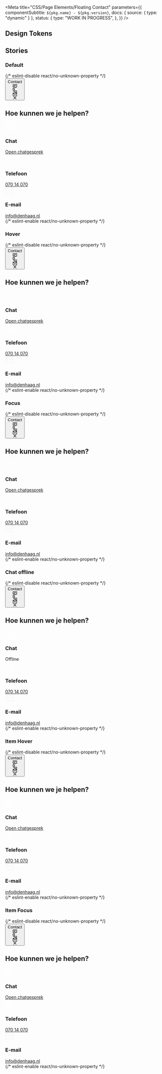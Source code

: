
<Meta
  title="CSS/Page Elements/Floating Contact"
  parameters={{
    componentSubtitle: `${pkg.name} - ${pkg.version}`,
    docs: { source: { type: "dynamic" } },
    status: {
      type: "WORK IN PROGRESS",
    },
  }}
/>

<Description markdown={readme} />

## Design Tokens

<DesignTokenDocBlock categoryName="Floating Contact" viewType="table" />

## Stories

### Default

<Canvas>
  {/* eslint-disable react/no-unknown-property */}
  <Story name="Default">
    <main class="denhaag-storybook-floating-contact-wrapper">
      <div id="denhaag-floating-contact" class="denhaag-floating-contact">
        <button
          id="denhaag-floating-contact-switch"
          class="denhaag-floating-contact-switch"
          aria-expanded="false"
          data-label-open="Contact"
          data-label-close="Sluiten"
        >
          <div id="denhaag-floating-contact__label" class="denhaag-floating-contact-switch__label">
            Contact
          </div>
          <div class="denhaag-floating-contact-switch__icons">
            <div class="denhaag-floating-contact-switch__icons-inner">
              <div class="denhaag-floating-contact-switch__icon">
                <svg
                  aria-hidden="true"
                  width="14"
                  height="13"
                  viewBox="0 0 14 13"
                  fill="none"
                  xmlns="http://www.w3.org/2000/svg"
                >
                  <path
                    d="M0.33374 2.0013C0.33374 1.26492 0.930694 0.667969 1.66707 0.667969H12.3337C13.0701 0.667969 13.6671 1.26492 13.6671 2.0013V9.33464C13.6671 10.071 13.0701 10.668 12.3337 10.668H9.27655L7.47181 12.4727C7.21146 12.7331 6.78935 12.7331 6.529 12.4727L4.72427 10.668H1.66707C0.930694 10.668 0.33374 10.071 0.33374 9.33464V2.0013ZM12.3337 2.0013H1.66707V9.33464H5.00041C5.17722 9.33464 5.34679 9.40487 5.47181 9.5299L7.00041 11.0585L8.529 9.5299C8.65403 9.40487 8.8236 9.33464 9.00041 9.33464H12.3337V2.0013ZM3.00041 4.33464C3.00041 3.96645 3.29888 3.66797 3.66707 3.66797H10.3337C10.7019 3.66797 11.0004 3.96645 11.0004 4.33464C11.0004 4.70283 10.7019 5.0013 10.3337 5.0013H3.66707C3.29888 5.0013 3.00041 4.70283 3.00041 4.33464ZM3.00041 7.0013C3.00041 6.63311 3.29888 6.33464 3.66707 6.33464H7.66707C8.03526 6.33464 8.33374 6.63311 8.33374 7.0013C8.33374 7.36949 8.03526 7.66797 7.66707 7.66797H3.66707C3.29888 7.66797 3.00041 7.36949 3.00041 7.0013Z"
                    fill="currentColor"
                  />
                </svg>
              </div>
              <div class="denhaag-floating-contact-switch__icon">
                <svg
                  aria-hidden="true"
                  width="14"
                  height="14"
                  viewBox="0 0 14 14"
                  fill="none"
                  xmlns="http://www.w3.org/2000/svg"
                >
                  <path
                    d="M1.55562 1.66146H4.54892L5.51373 4.07348L3.96381 5.10676C3.77834 5.2304 3.66694 5.43856 3.66694 5.66146C3.66863 5.72388 3.66694 5.66213 3.66694 5.66213L3.66694 5.66282L3.66695 5.66432L3.66697 5.66768L3.66706 5.6759C3.66716 5.68205 3.66733 5.68951 3.66761 5.69825C3.66818 5.71573 3.6692 5.73832 3.67102 5.7657C3.67467 5.82043 3.68155 5.89442 3.69447 5.98491C3.72031 6.16577 3.77046 6.41353 3.86782 6.70561C4.06331 7.29208 4.44743 8.05142 5.19554 8.79953C5.94364 9.54764 6.70298 9.93176 7.28945 10.1272C7.58153 10.2246 7.8293 10.2748 8.01016 10.3006C8.10065 10.3135 8.17463 10.3204 8.22936 10.324C8.25674 10.3259 8.27934 10.3269 8.29681 10.3275C8.30555 10.3277 8.31301 10.3279 8.31916 10.328L8.32738 10.3281L8.33075 10.3281L8.33224 10.3281L8.33294 10.3281C8.33294 10.3281 8.40736 10.324 8.3336 10.3281C8.58612 10.3281 8.81696 10.1855 8.92989 9.9596L9.37636 9.06667L12.3336 9.55954V12.4394C10.9262 12.643 7.12521 12.8436 4.13834 9.85672C1.15148 6.86985 1.35209 3.06886 1.55562 1.66146ZM5.04937 5.98552L6.25333 5.18288C6.77795 4.83313 6.98586 4.16371 6.75169 3.57829L5.78689 1.16627C5.5844 0.66006 5.09412 0.328125 4.54892 0.328125H1.52079C0.915117 0.328125 0.344998 0.7489 0.245568 1.40606C0.0193612 2.90113 -0.288537 7.31546 3.19554 10.7995C6.67961 14.2836 11.0939 13.9757 12.589 13.7495C13.2462 13.6501 13.6669 13.0799 13.6669 12.4743V9.55954C13.6669 8.90776 13.1957 8.3515 12.5528 8.24435L9.59555 7.75148C9.01818 7.65525 8.44556 7.94684 8.18379 8.47038L7.95279 8.93238C7.88019 8.91456 7.79914 8.89169 7.71109 8.86234C7.29756 8.72449 6.72357 8.44195 6.13834 7.85672C5.55312 7.2715 5.27057 6.6975 5.13273 6.28397C5.09548 6.17223 5.06867 6.07176 5.04937 5.98552Z"
                    fill="currentColor"
                  />
                </svg>
              </div>
              <div class="denhaag-floating-contact-switch__icon">
                <svg
                  aria-hidden="true"
                  width="14"
                  height="12"
                  viewBox="0 0 14 12"
                  fill="none"
                  xmlns="http://www.w3.org/2000/svg"
                >
                  <path
                    d="M0.33374 2.0013C0.33374 1.26492 0.930694 0.667969 1.66707 0.667969H12.3337C13.0701 0.667969 13.6671 1.26492 13.6671 2.0013V10.0013C13.6671 10.7377 13.0701 11.3346 12.3337 11.3346H1.66707C0.930695 11.3346 0.33374 10.7377 0.33374 10.0013V2.0013ZM2.67947 2.0013L7.00041 5.78212L11.3213 2.0013H2.67947ZM12.3337 2.88715L7.43941 7.16969C7.18806 7.38962 6.81275 7.38962 6.5614 7.16969L1.66707 2.88715V10.0013H12.3337V2.88715Z"
                    fill="currentColor"
                  />
                </svg>
              </div>
            </div>
            <div class="denhaag-floating-contact-switch__icons-inner">
              <div class="denhaag-floating-contact-switch__icon">
                <svg
                  aria-hidden="true"
                  width="10"
                  height="10"
                  viewBox="0 0 10 10"
                  fill="none"
                  xmlns="http://www.w3.org/2000/svg"
                >
                  <path
                    d="M0.528026 0.527293C0.788375 0.266944 1.21048 0.266944 1.47083 0.527293L4.99943 4.05589L8.52802 0.527293C8.78837 0.266944 9.21048 0.266944 9.47083 0.527293C9.73118 0.787643 9.73118 1.20975 9.47083 1.4701L5.94224 4.9987L9.47083 8.52729C9.73118 8.78764 9.73118 9.20975 9.47083 9.4701C9.21048 9.73045 8.78837 9.73045 8.52802 9.4701L4.99943 5.9415L1.47083 9.4701C1.21048 9.73045 0.788375 9.73045 0.528026 9.4701C0.267676 9.20975 0.267676 8.78764 0.528026 8.52729L4.05662 4.9987L0.528026 1.4701C0.267676 1.20975 0.267676 0.787643 0.528026 0.527293Z"
                    fill="currentColor"
                  />
                </svg>
              </div>
            </div>
          </div>
        </button>
        <div class="denhaag-floating-contact-overlay">
          <h2 class="denhaag-floating-contact__heading">Hoe kunnen we je helpen?</h2>
          <div class="denhaag-floating-contact__item denhaag-floating-contact__item--online">
            <svg
              aria-hidden="true"
              width="28"
              height="25"
              viewBox="0 0 28 25"
              fill="none"
              xmlns="http://www.w3.org/2000/svg"
            >
              <path
                d="M0.666748 3.50065C0.666748 2.02789 1.86066 0.833984 3.33341 0.833984H24.6667C26.1395 0.833984 27.3334 2.02789 27.3334 3.50065V18.1673C27.3334 19.6401 26.1395 20.834 24.6667 20.834H18.5524L14.9429 24.4435C14.4222 24.9642 13.578 24.9642 13.0573 24.4435L9.4478 20.834H3.33341C1.86066 20.834 0.666748 19.6401 0.666748 18.1673V3.50065ZM24.6667 3.50065H3.33341V18.1673H10.0001C10.3537 18.1673 10.6928 18.3078 10.9429 18.5578L14.0001 21.615L17.0573 18.5578C17.3073 18.3078 17.6465 18.1673 18.0001 18.1673H24.6667V3.50065ZM6.00008 8.16732C6.00008 7.43094 6.59704 6.83398 7.33342 6.83398H20.6667C21.4031 6.83398 22.0001 7.43094 22.0001 8.16732C22.0001 8.9037 21.4031 9.50065 20.6667 9.50065H7.33342C6.59704 9.50065 6.00008 8.9037 6.00008 8.16732ZM6.00008 13.5007C6.00008 12.7643 6.59704 12.1673 7.33342 12.1673H15.3334C16.0698 12.1673 16.6667 12.7643 16.6667 13.5007C16.6667 14.237 16.0698 14.834 15.3334 14.834H7.33342C6.59704 14.834 6.00008 14.237 6.00008 13.5007Z"
                fill="white"
              />
            </svg>
            <div class="denhaag-floating-contact__item-meta">
              <h3 class="denhaag-floating-contact__item-title">Chat</h3>
              <a class="denhaag-floating-contact__item-link" tabindex="-1" href="#example-link">
                Open chatgesprek
              </a>
            </div>
          </div>
          <div class="denhaag-floating-contact__item">
            <svg
              aria-hidden="true"
              width="28"
              height="28"
              viewBox="0 0 28 28"
              fill="none"
              xmlns="http://www.w3.org/2000/svg"
            >
              <path
                d="M3.11076 2.83268H9.09735L11.027 7.65672L7.92712 9.72328C7.55619 9.97057 7.33339 10.3869 7.33339 10.8327C7.33678 10.9575 7.33339 10.834 7.33339 10.834L7.33339 10.8354L7.3334 10.8384L7.33344 10.8451L7.33364 10.8616C7.33384 10.8739 7.33417 10.8888 7.33473 10.9063C7.33586 10.9412 7.3379 10.9864 7.34155 11.0412C7.34885 11.1506 7.3626 11.2986 7.38846 11.4796C7.44013 11.8413 7.54043 12.3368 7.73515 12.921C8.12613 14.0939 8.89437 15.6126 10.3906 17.1088C11.8868 18.605 13.4055 19.3733 14.5784 19.7643C15.1626 19.959 15.6581 20.0593 16.0198 20.1109C16.2008 20.1368 16.3488 20.1506 16.4582 20.1579C16.513 20.1615 16.5582 20.1635 16.5931 20.1647C16.6106 20.1652 16.6255 20.1656 16.6378 20.1658L16.6543 20.166L16.661 20.166L16.664 20.166L16.6654 20.166C16.6654 20.166 16.8142 20.1579 16.6667 20.166C17.1718 20.166 17.6334 19.8807 17.8593 19.429L18.7522 17.6431L24.6667 18.6289V24.3887C21.8519 24.7957 14.2499 25.1969 8.2762 19.2232C2.30247 13.2495 2.70368 5.64748 3.11076 2.83268ZM10.0983 11.4808L12.5062 9.87552C13.5554 9.17603 13.9712 7.83718 13.5029 6.66635L11.5733 1.84231C11.1683 0.829885 10.1878 0.166016 9.09735 0.166016H3.04109C1.82975 0.166016 0.689507 1.00756 0.490647 2.32189C0.038234 5.31202 -0.577562 14.1407 6.39058 21.1088C13.3587 28.077 22.1874 27.4612 25.1775 27.0088C26.4918 26.8099 27.3334 25.6697 27.3334 24.4583V18.6289C27.3334 17.3253 26.391 16.2128 25.1051 15.9985L19.1906 15.0127C18.0359 14.8203 16.8906 15.4034 16.3671 16.4505L15.9051 17.3745C15.7599 17.3389 15.5978 17.2931 15.4217 17.2344C14.5946 16.9588 13.4466 16.3937 12.2762 15.2232C11.1058 14.0528 10.5407 12.9048 10.265 12.0777C10.1905 11.8542 10.1368 11.6533 10.0983 11.4808Z"
                fill="white"
              />
            </svg>
            <div class="denhaag-floating-contact__item-meta">
              <h3 class="denhaag-floating-contact__item-title">Telefoon</h3>
              <a class="denhaag-floating-contact__item-link" tabindex="-1" href="tel:+3107014070">
                070 14 070
              </a>
            </div>
          </div>
          <div class="denhaag-floating-contact__item">
            <svg
              aria-hidden="true"
              width="28"
              height="23"
              viewBox="0 0 28 23"
              fill="none"
              xmlns="http://www.w3.org/2000/svg"
            >
              <path
                d="M0.666748 3.50065C0.666748 2.02789 1.86065 0.833984 3.33341 0.833984H24.6667C26.1395 0.833984 27.3334 2.02789 27.3334 3.50065V19.5007C27.3334 20.9734 26.1395 22.1673 24.6667 22.1673H3.33342C1.86066 22.1673 0.666748 20.9734 0.666748 19.5007V3.50065ZM5.3582 3.50065L14.0001 11.0623L22.642 3.50065H5.3582ZM24.6667 5.27234L14.8781 13.8374C14.3754 14.2773 13.6248 14.2773 13.1221 13.8374L3.33341 5.27234V19.5007H24.6667V5.27234Z"
                fill="#F8F7F5"
              />
            </svg>
            <div class="denhaag-floating-contact__item-meta">
              <h3 class="denhaag-floating-contact__item-title">E-mail</h3>
              <a class="denhaag-floating-contact__item-link" tabindex="-1" href="mailto:info@denhaag.nl">
                info@denhaag.nl
              </a>
            </div>
          </div>
        </div>
      </div>
    </main>
  </Story>
  {/* eslint-enable react/no-unknown-property */}
</Canvas>

### Hover

<Canvas>
  {/* eslint-disable react/no-unknown-property */}
  <Story name="Hover">
    <main class="denhaag-storybook-floating-contact-wrapper">
      <div id="denhaag-floating-contact" class="denhaag-floating-contact">
        <button
          id="denhaag-floating-contact-switch"
          class="denhaag-floating-contact-switch denhaag-floating-contact-switch--hover"
          aria-expanded="false"
          data-label-open="Contact"
          data-label-close="Sluiten"
        >
          <div id="denhaag-floating-contact__label" class="denhaag-floating-contact-switch__label">
            Contact
          </div>
          <div class="denhaag-floating-contact-switch__icons">
            <div class="denhaag-floating-contact-switch__icons-inner">
              <div class="denhaag-floating-contact-switch__icon">
                <svg
                  aria-hidden="true"
                  width="14"
                  height="13"
                  viewBox="0 0 14 13"
                  fill="none"
                  xmlns="http://www.w3.org/2000/svg"
                >
                  <path
                    d="M0.33374 2.0013C0.33374 1.26492 0.930694 0.667969 1.66707 0.667969H12.3337C13.0701 0.667969 13.6671 1.26492 13.6671 2.0013V9.33464C13.6671 10.071 13.0701 10.668 12.3337 10.668H9.27655L7.47181 12.4727C7.21146 12.7331 6.78935 12.7331 6.529 12.4727L4.72427 10.668H1.66707C0.930694 10.668 0.33374 10.071 0.33374 9.33464V2.0013ZM12.3337 2.0013H1.66707V9.33464H5.00041C5.17722 9.33464 5.34679 9.40487 5.47181 9.5299L7.00041 11.0585L8.529 9.5299C8.65403 9.40487 8.8236 9.33464 9.00041 9.33464H12.3337V2.0013ZM3.00041 4.33464C3.00041 3.96645 3.29888 3.66797 3.66707 3.66797H10.3337C10.7019 3.66797 11.0004 3.96645 11.0004 4.33464C11.0004 4.70283 10.7019 5.0013 10.3337 5.0013H3.66707C3.29888 5.0013 3.00041 4.70283 3.00041 4.33464ZM3.00041 7.0013C3.00041 6.63311 3.29888 6.33464 3.66707 6.33464H7.66707C8.03526 6.33464 8.33374 6.63311 8.33374 7.0013C8.33374 7.36949 8.03526 7.66797 7.66707 7.66797H3.66707C3.29888 7.66797 3.00041 7.36949 3.00041 7.0013Z"
                    fill="currentColor"
                  />
                </svg>
              </div>
              <div class="denhaag-floating-contact-switch__icon">
                <svg
                  aria-hidden="true"
                  width="14"
                  height="14"
                  viewBox="0 0 14 14"
                  fill="none"
                  xmlns="http://www.w3.org/2000/svg"
                >
                  <path
                    d="M1.55562 1.66146H4.54892L5.51373 4.07348L3.96381 5.10676C3.77834 5.2304 3.66694 5.43856 3.66694 5.66146C3.66863 5.72388 3.66694 5.66213 3.66694 5.66213L3.66694 5.66282L3.66695 5.66432L3.66697 5.66768L3.66706 5.6759C3.66716 5.68205 3.66733 5.68951 3.66761 5.69825C3.66818 5.71573 3.6692 5.73832 3.67102 5.7657C3.67467 5.82043 3.68155 5.89442 3.69447 5.98491C3.72031 6.16577 3.77046 6.41353 3.86782 6.70561C4.06331 7.29208 4.44743 8.05142 5.19554 8.79953C5.94364 9.54764 6.70298 9.93176 7.28945 10.1272C7.58153 10.2246 7.8293 10.2748 8.01016 10.3006C8.10065 10.3135 8.17463 10.3204 8.22936 10.324C8.25674 10.3259 8.27934 10.3269 8.29681 10.3275C8.30555 10.3277 8.31301 10.3279 8.31916 10.328L8.32738 10.3281L8.33075 10.3281L8.33224 10.3281L8.33294 10.3281C8.33294 10.3281 8.40736 10.324 8.3336 10.3281C8.58612 10.3281 8.81696 10.1855 8.92989 9.9596L9.37636 9.06667L12.3336 9.55954V12.4394C10.9262 12.643 7.12521 12.8436 4.13834 9.85672C1.15148 6.86985 1.35209 3.06886 1.55562 1.66146ZM5.04937 5.98552L6.25333 5.18288C6.77795 4.83313 6.98586 4.16371 6.75169 3.57829L5.78689 1.16627C5.5844 0.66006 5.09412 0.328125 4.54892 0.328125H1.52079C0.915117 0.328125 0.344998 0.7489 0.245568 1.40606C0.0193612 2.90113 -0.288537 7.31546 3.19554 10.7995C6.67961 14.2836 11.0939 13.9757 12.589 13.7495C13.2462 13.6501 13.6669 13.0799 13.6669 12.4743V9.55954C13.6669 8.90776 13.1957 8.3515 12.5528 8.24435L9.59555 7.75148C9.01818 7.65525 8.44556 7.94684 8.18379 8.47038L7.95279 8.93238C7.88019 8.91456 7.79914 8.89169 7.71109 8.86234C7.29756 8.72449 6.72357 8.44195 6.13834 7.85672C5.55312 7.2715 5.27057 6.6975 5.13273 6.28397C5.09548 6.17223 5.06867 6.07176 5.04937 5.98552Z"
                    fill="currentColor"
                  />
                </svg>
              </div>
              <div class="denhaag-floating-contact-switch__icon">
                <svg
                  aria-hidden="true"
                  width="14"
                  height="12"
                  viewBox="0 0 14 12"
                  fill="none"
                  xmlns="http://www.w3.org/2000/svg"
                >
                  <path
                    d="M0.33374 2.0013C0.33374 1.26492 0.930694 0.667969 1.66707 0.667969H12.3337C13.0701 0.667969 13.6671 1.26492 13.6671 2.0013V10.0013C13.6671 10.7377 13.0701 11.3346 12.3337 11.3346H1.66707C0.930695 11.3346 0.33374 10.7377 0.33374 10.0013V2.0013ZM2.67947 2.0013L7.00041 5.78212L11.3213 2.0013H2.67947ZM12.3337 2.88715L7.43941 7.16969C7.18806 7.38962 6.81275 7.38962 6.5614 7.16969L1.66707 2.88715V10.0013H12.3337V2.88715Z"
                    fill="currentColor"
                  />
                </svg>
              </div>
            </div>
            <div class="denhaag-floating-contact-switch__icons-inner">
              <div class="denhaag-floating-contact-switch__icon">
                <svg
                  aria-hidden="true"
                  width="10"
                  height="10"
                  viewBox="0 0 10 10"
                  fill="none"
                  xmlns="http://www.w3.org/2000/svg"
                >
                  <path
                    d="M0.528026 0.527293C0.788375 0.266944 1.21048 0.266944 1.47083 0.527293L4.99943 4.05589L8.52802 0.527293C8.78837 0.266944 9.21048 0.266944 9.47083 0.527293C9.73118 0.787643 9.73118 1.20975 9.47083 1.4701L5.94224 4.9987L9.47083 8.52729C9.73118 8.78764 9.73118 9.20975 9.47083 9.4701C9.21048 9.73045 8.78837 9.73045 8.52802 9.4701L4.99943 5.9415L1.47083 9.4701C1.21048 9.73045 0.788375 9.73045 0.528026 9.4701C0.267676 9.20975 0.267676 8.78764 0.528026 8.52729L4.05662 4.9987L0.528026 1.4701C0.267676 1.20975 0.267676 0.787643 0.528026 0.527293Z"
                    fill="currentColor"
                  />
                </svg>
              </div>
            </div>
          </div>
        </button>
        <div class="denhaag-floating-contact-overlay">
          <h2 class="denhaag-floating-contact__heading">Hoe kunnen we je helpen?</h2>
          <div class="denhaag-floating-contact__item denhaag-floating-contact__item--online">
            <svg
              aria-hidden="true"
              width="28"
              height="25"
              viewBox="0 0 28 25"
              fill="none"
              xmlns="http://www.w3.org/2000/svg"
            >
              <path
                d="M0.666748 3.50065C0.666748 2.02789 1.86066 0.833984 3.33341 0.833984H24.6667C26.1395 0.833984 27.3334 2.02789 27.3334 3.50065V18.1673C27.3334 19.6401 26.1395 20.834 24.6667 20.834H18.5524L14.9429 24.4435C14.4222 24.9642 13.578 24.9642 13.0573 24.4435L9.4478 20.834H3.33341C1.86066 20.834 0.666748 19.6401 0.666748 18.1673V3.50065ZM24.6667 3.50065H3.33341V18.1673H10.0001C10.3537 18.1673 10.6928 18.3078 10.9429 18.5578L14.0001 21.615L17.0573 18.5578C17.3073 18.3078 17.6465 18.1673 18.0001 18.1673H24.6667V3.50065ZM6.00008 8.16732C6.00008 7.43094 6.59704 6.83398 7.33342 6.83398H20.6667C21.4031 6.83398 22.0001 7.43094 22.0001 8.16732C22.0001 8.9037 21.4031 9.50065 20.6667 9.50065H7.33342C6.59704 9.50065 6.00008 8.9037 6.00008 8.16732ZM6.00008 13.5007C6.00008 12.7643 6.59704 12.1673 7.33342 12.1673H15.3334C16.0698 12.1673 16.6667 12.7643 16.6667 13.5007C16.6667 14.237 16.0698 14.834 15.3334 14.834H7.33342C6.59704 14.834 6.00008 14.237 6.00008 13.5007Z"
                fill="white"
              />
            </svg>
            <div class="denhaag-floating-contact__item-meta">
              <h3 class="denhaag-floating-contact__item-title">Chat</h3>
              <a class="denhaag-floating-contact__item-link" tabindex="-1" href="#example-link">
                Open chatgesprek
              </a>
            </div>
          </div>
          <div class="denhaag-floating-contact__item">
            <svg
              aria-hidden="true"
              width="28"
              height="28"
              viewBox="0 0 28 28"
              fill="none"
              xmlns="http://www.w3.org/2000/svg"
            >
              <path
                d="M3.11076 2.83268H9.09735L11.027 7.65672L7.92712 9.72328C7.55619 9.97057 7.33339 10.3869 7.33339 10.8327C7.33678 10.9575 7.33339 10.834 7.33339 10.834L7.33339 10.8354L7.3334 10.8384L7.33344 10.8451L7.33364 10.8616C7.33384 10.8739 7.33417 10.8888 7.33473 10.9063C7.33586 10.9412 7.3379 10.9864 7.34155 11.0412C7.34885 11.1506 7.3626 11.2986 7.38846 11.4796C7.44013 11.8413 7.54043 12.3368 7.73515 12.921C8.12613 14.0939 8.89437 15.6126 10.3906 17.1088C11.8868 18.605 13.4055 19.3733 14.5784 19.7643C15.1626 19.959 15.6581 20.0593 16.0198 20.1109C16.2008 20.1368 16.3488 20.1506 16.4582 20.1579C16.513 20.1615 16.5582 20.1635 16.5931 20.1647C16.6106 20.1652 16.6255 20.1656 16.6378 20.1658L16.6543 20.166L16.661 20.166L16.664 20.166L16.6654 20.166C16.6654 20.166 16.8142 20.1579 16.6667 20.166C17.1718 20.166 17.6334 19.8807 17.8593 19.429L18.7522 17.6431L24.6667 18.6289V24.3887C21.8519 24.7957 14.2499 25.1969 8.2762 19.2232C2.30247 13.2495 2.70368 5.64748 3.11076 2.83268ZM10.0983 11.4808L12.5062 9.87552C13.5554 9.17603 13.9712 7.83718 13.5029 6.66635L11.5733 1.84231C11.1683 0.829885 10.1878 0.166016 9.09735 0.166016H3.04109C1.82975 0.166016 0.689507 1.00756 0.490647 2.32189C0.038234 5.31202 -0.577562 14.1407 6.39058 21.1088C13.3587 28.077 22.1874 27.4612 25.1775 27.0088C26.4918 26.8099 27.3334 25.6697 27.3334 24.4583V18.6289C27.3334 17.3253 26.391 16.2128 25.1051 15.9985L19.1906 15.0127C18.0359 14.8203 16.8906 15.4034 16.3671 16.4505L15.9051 17.3745C15.7599 17.3389 15.5978 17.2931 15.4217 17.2344C14.5946 16.9588 13.4466 16.3937 12.2762 15.2232C11.1058 14.0528 10.5407 12.9048 10.265 12.0777C10.1905 11.8542 10.1368 11.6533 10.0983 11.4808Z"
                fill="white"
              />
            </svg>
            <div class="denhaag-floating-contact__item-meta">
              <h3 class="denhaag-floating-contact__item-title">Telefoon</h3>
              <a class="denhaag-floating-contact__item-link" tabindex="-1" href="tel:+3107014070">
                070 14 070
              </a>
            </div>
          </div>
          <div class="denhaag-floating-contact__item">
            <svg
              aria-hidden="true"
              width="28"
              height="23"
              viewBox="0 0 28 23"
              fill="none"
              xmlns="http://www.w3.org/2000/svg"
            >
              <path
                d="M0.666748 3.50065C0.666748 2.02789 1.86065 0.833984 3.33341 0.833984H24.6667C26.1395 0.833984 27.3334 2.02789 27.3334 3.50065V19.5007C27.3334 20.9734 26.1395 22.1673 24.6667 22.1673H3.33342C1.86066 22.1673 0.666748 20.9734 0.666748 19.5007V3.50065ZM5.3582 3.50065L14.0001 11.0623L22.642 3.50065H5.3582ZM24.6667 5.27234L14.8781 13.8374C14.3754 14.2773 13.6248 14.2773 13.1221 13.8374L3.33341 5.27234V19.5007H24.6667V5.27234Z"
                fill="#F8F7F5"
              />
            </svg>
            <div class="denhaag-floating-contact__item-meta">
              <h3 class="denhaag-floating-contact__item-title">E-mail</h3>
              <a class="denhaag-floating-contact__item-link" tabindex="-1" href="mailto:info@denhaag.nl">
                info@denhaag.nl
              </a>
            </div>
          </div>
        </div>
      </div>
    </main>
  </Story>
  {/* eslint-enable react/no-unknown-property */}
</Canvas>

### Focus

<Canvas>
  {/* eslint-disable react/no-unknown-property */}
  <Story name="Focus">
    <main class="denhaag-storybook-floating-contact-wrapper">
      <div id="denhaag-floating-contact" class="denhaag-floating-contact">
        <button
          id="denhaag-floating-contact-switch"
          class="denhaag-floating-contact-switch denhaag-floating-contact-switch--focus"
          aria-expanded="false"
          data-label-open="Contact"
          data-label-close="Sluiten"
        >
          <div id="denhaag-floating-contact__label" class="denhaag-floating-contact-switch__label">
            Contact
          </div>
          <div class="denhaag-floating-contact-switch__icons">
            <div class="denhaag-floating-contact-switch__icons-inner">
              <div class="denhaag-floating-contact-switch__icon">
                <svg
                  aria-hidden="true"
                  width="14"
                  height="13"
                  viewBox="0 0 14 13"
                  fill="none"
                  xmlns="http://www.w3.org/2000/svg"
                >
                  <path
                    d="M0.33374 2.0013C0.33374 1.26492 0.930694 0.667969 1.66707 0.667969H12.3337C13.0701 0.667969 13.6671 1.26492 13.6671 2.0013V9.33464C13.6671 10.071 13.0701 10.668 12.3337 10.668H9.27655L7.47181 12.4727C7.21146 12.7331 6.78935 12.7331 6.529 12.4727L4.72427 10.668H1.66707C0.930694 10.668 0.33374 10.071 0.33374 9.33464V2.0013ZM12.3337 2.0013H1.66707V9.33464H5.00041C5.17722 9.33464 5.34679 9.40487 5.47181 9.5299L7.00041 11.0585L8.529 9.5299C8.65403 9.40487 8.8236 9.33464 9.00041 9.33464H12.3337V2.0013ZM3.00041 4.33464C3.00041 3.96645 3.29888 3.66797 3.66707 3.66797H10.3337C10.7019 3.66797 11.0004 3.96645 11.0004 4.33464C11.0004 4.70283 10.7019 5.0013 10.3337 5.0013H3.66707C3.29888 5.0013 3.00041 4.70283 3.00041 4.33464ZM3.00041 7.0013C3.00041 6.63311 3.29888 6.33464 3.66707 6.33464H7.66707C8.03526 6.33464 8.33374 6.63311 8.33374 7.0013C8.33374 7.36949 8.03526 7.66797 7.66707 7.66797H3.66707C3.29888 7.66797 3.00041 7.36949 3.00041 7.0013Z"
                    fill="currentColor"
                  />
                </svg>
              </div>
              <div class="denhaag-floating-contact-switch__icon">
                <svg
                  aria-hidden="true"
                  width="14"
                  height="14"
                  viewBox="0 0 14 14"
                  fill="none"
                  xmlns="http://www.w3.org/2000/svg"
                >
                  <path
                    d="M1.55562 1.66146H4.54892L5.51373 4.07348L3.96381 5.10676C3.77834 5.2304 3.66694 5.43856 3.66694 5.66146C3.66863 5.72388 3.66694 5.66213 3.66694 5.66213L3.66694 5.66282L3.66695 5.66432L3.66697 5.66768L3.66706 5.6759C3.66716 5.68205 3.66733 5.68951 3.66761 5.69825C3.66818 5.71573 3.6692 5.73832 3.67102 5.7657C3.67467 5.82043 3.68155 5.89442 3.69447 5.98491C3.72031 6.16577 3.77046 6.41353 3.86782 6.70561C4.06331 7.29208 4.44743 8.05142 5.19554 8.79953C5.94364 9.54764 6.70298 9.93176 7.28945 10.1272C7.58153 10.2246 7.8293 10.2748 8.01016 10.3006C8.10065 10.3135 8.17463 10.3204 8.22936 10.324C8.25674 10.3259 8.27934 10.3269 8.29681 10.3275C8.30555 10.3277 8.31301 10.3279 8.31916 10.328L8.32738 10.3281L8.33075 10.3281L8.33224 10.3281L8.33294 10.3281C8.33294 10.3281 8.40736 10.324 8.3336 10.3281C8.58612 10.3281 8.81696 10.1855 8.92989 9.9596L9.37636 9.06667L12.3336 9.55954V12.4394C10.9262 12.643 7.12521 12.8436 4.13834 9.85672C1.15148 6.86985 1.35209 3.06886 1.55562 1.66146ZM5.04937 5.98552L6.25333 5.18288C6.77795 4.83313 6.98586 4.16371 6.75169 3.57829L5.78689 1.16627C5.5844 0.66006 5.09412 0.328125 4.54892 0.328125H1.52079C0.915117 0.328125 0.344998 0.7489 0.245568 1.40606C0.0193612 2.90113 -0.288537 7.31546 3.19554 10.7995C6.67961 14.2836 11.0939 13.9757 12.589 13.7495C13.2462 13.6501 13.6669 13.0799 13.6669 12.4743V9.55954C13.6669 8.90776 13.1957 8.3515 12.5528 8.24435L9.59555 7.75148C9.01818 7.65525 8.44556 7.94684 8.18379 8.47038L7.95279 8.93238C7.88019 8.91456 7.79914 8.89169 7.71109 8.86234C7.29756 8.72449 6.72357 8.44195 6.13834 7.85672C5.55312 7.2715 5.27057 6.6975 5.13273 6.28397C5.09548 6.17223 5.06867 6.07176 5.04937 5.98552Z"
                    fill="currentColor"
                  />
                </svg>
              </div>
              <div class="denhaag-floating-contact-switch__icon">
                <svg
                  aria-hidden="true"
                  width="14"
                  height="12"
                  viewBox="0 0 14 12"
                  fill="none"
                  xmlns="http://www.w3.org/2000/svg"
                >
                  <path
                    d="M0.33374 2.0013C0.33374 1.26492 0.930694 0.667969 1.66707 0.667969H12.3337C13.0701 0.667969 13.6671 1.26492 13.6671 2.0013V10.0013C13.6671 10.7377 13.0701 11.3346 12.3337 11.3346H1.66707C0.930695 11.3346 0.33374 10.7377 0.33374 10.0013V2.0013ZM2.67947 2.0013L7.00041 5.78212L11.3213 2.0013H2.67947ZM12.3337 2.88715L7.43941 7.16969C7.18806 7.38962 6.81275 7.38962 6.5614 7.16969L1.66707 2.88715V10.0013H12.3337V2.88715Z"
                    fill="currentColor"
                  />
                </svg>
              </div>
            </div>
            <div class="denhaag-floating-contact-switch__icons-inner">
              <div class="denhaag-floating-contact-switch__icon">
                <svg
                  aria-hidden="true"
                  width="10"
                  height="10"
                  viewBox="0 0 10 10"
                  fill="none"
                  xmlns="http://www.w3.org/2000/svg"
                >
                  <path
                    d="M0.528026 0.527293C0.788375 0.266944 1.21048 0.266944 1.47083 0.527293L4.99943 4.05589L8.52802 0.527293C8.78837 0.266944 9.21048 0.266944 9.47083 0.527293C9.73118 0.787643 9.73118 1.20975 9.47083 1.4701L5.94224 4.9987L9.47083 8.52729C9.73118 8.78764 9.73118 9.20975 9.47083 9.4701C9.21048 9.73045 8.78837 9.73045 8.52802 9.4701L4.99943 5.9415L1.47083 9.4701C1.21048 9.73045 0.788375 9.73045 0.528026 9.4701C0.267676 9.20975 0.267676 8.78764 0.528026 8.52729L4.05662 4.9987L0.528026 1.4701C0.267676 1.20975 0.267676 0.787643 0.528026 0.527293Z"
                    fill="currentColor"
                  />
                </svg>
              </div>
            </div>
          </div>
        </button>
        <div class="denhaag-floating-contact-overlay">
          <h2 class="denhaag-floating-contact__heading">Hoe kunnen we je helpen?</h2>
          <div class="denhaag-floating-contact__item denhaag-floating-contact__item--online">
            <svg
              aria-hidden="true"
              width="28"
              height="25"
              viewBox="0 0 28 25"
              fill="none"
              xmlns="http://www.w3.org/2000/svg"
            >
              <path
                d="M0.666748 3.50065C0.666748 2.02789 1.86066 0.833984 3.33341 0.833984H24.6667C26.1395 0.833984 27.3334 2.02789 27.3334 3.50065V18.1673C27.3334 19.6401 26.1395 20.834 24.6667 20.834H18.5524L14.9429 24.4435C14.4222 24.9642 13.578 24.9642 13.0573 24.4435L9.4478 20.834H3.33341C1.86066 20.834 0.666748 19.6401 0.666748 18.1673V3.50065ZM24.6667 3.50065H3.33341V18.1673H10.0001C10.3537 18.1673 10.6928 18.3078 10.9429 18.5578L14.0001 21.615L17.0573 18.5578C17.3073 18.3078 17.6465 18.1673 18.0001 18.1673H24.6667V3.50065ZM6.00008 8.16732C6.00008 7.43094 6.59704 6.83398 7.33342 6.83398H20.6667C21.4031 6.83398 22.0001 7.43094 22.0001 8.16732C22.0001 8.9037 21.4031 9.50065 20.6667 9.50065H7.33342C6.59704 9.50065 6.00008 8.9037 6.00008 8.16732ZM6.00008 13.5007C6.00008 12.7643 6.59704 12.1673 7.33342 12.1673H15.3334C16.0698 12.1673 16.6667 12.7643 16.6667 13.5007C16.6667 14.237 16.0698 14.834 15.3334 14.834H7.33342C6.59704 14.834 6.00008 14.237 6.00008 13.5007Z"
                fill="white"
              />
            </svg>
            <div class="denhaag-floating-contact__item-meta">
              <h3 class="denhaag-floating-contact__item-title">Chat</h3>
              <a class="denhaag-floating-contact__item-link" tabindex="-1" href="#example-link">
                Open chatgesprek
              </a>
            </div>
          </div>
          <div class="denhaag-floating-contact__item">
            <svg
              aria-hidden="true"
              width="28"
              height="28"
              viewBox="0 0 28 28"
              fill="none"
              xmlns="http://www.w3.org/2000/svg"
            >
              <path
                d="M3.11076 2.83268H9.09735L11.027 7.65672L7.92712 9.72328C7.55619 9.97057 7.33339 10.3869 7.33339 10.8327C7.33678 10.9575 7.33339 10.834 7.33339 10.834L7.33339 10.8354L7.3334 10.8384L7.33344 10.8451L7.33364 10.8616C7.33384 10.8739 7.33417 10.8888 7.33473 10.9063C7.33586 10.9412 7.3379 10.9864 7.34155 11.0412C7.34885 11.1506 7.3626 11.2986 7.38846 11.4796C7.44013 11.8413 7.54043 12.3368 7.73515 12.921C8.12613 14.0939 8.89437 15.6126 10.3906 17.1088C11.8868 18.605 13.4055 19.3733 14.5784 19.7643C15.1626 19.959 15.6581 20.0593 16.0198 20.1109C16.2008 20.1368 16.3488 20.1506 16.4582 20.1579C16.513 20.1615 16.5582 20.1635 16.5931 20.1647C16.6106 20.1652 16.6255 20.1656 16.6378 20.1658L16.6543 20.166L16.661 20.166L16.664 20.166L16.6654 20.166C16.6654 20.166 16.8142 20.1579 16.6667 20.166C17.1718 20.166 17.6334 19.8807 17.8593 19.429L18.7522 17.6431L24.6667 18.6289V24.3887C21.8519 24.7957 14.2499 25.1969 8.2762 19.2232C2.30247 13.2495 2.70368 5.64748 3.11076 2.83268ZM10.0983 11.4808L12.5062 9.87552C13.5554 9.17603 13.9712 7.83718 13.5029 6.66635L11.5733 1.84231C11.1683 0.829885 10.1878 0.166016 9.09735 0.166016H3.04109C1.82975 0.166016 0.689507 1.00756 0.490647 2.32189C0.038234 5.31202 -0.577562 14.1407 6.39058 21.1088C13.3587 28.077 22.1874 27.4612 25.1775 27.0088C26.4918 26.8099 27.3334 25.6697 27.3334 24.4583V18.6289C27.3334 17.3253 26.391 16.2128 25.1051 15.9985L19.1906 15.0127C18.0359 14.8203 16.8906 15.4034 16.3671 16.4505L15.9051 17.3745C15.7599 17.3389 15.5978 17.2931 15.4217 17.2344C14.5946 16.9588 13.4466 16.3937 12.2762 15.2232C11.1058 14.0528 10.5407 12.9048 10.265 12.0777C10.1905 11.8542 10.1368 11.6533 10.0983 11.4808Z"
                fill="white"
              />
            </svg>
            <div class="denhaag-floating-contact__item-meta">
              <h3 class="denhaag-floating-contact__item-title">Telefoon</h3>
              <a class="denhaag-floating-contact__item-link" tabindex="-1" href="tel:+3107014070">
                070 14 070
              </a>
            </div>
          </div>
          <div class="denhaag-floating-contact__item">
            <svg
              aria-hidden="true"
              width="28"
              height="23"
              viewBox="0 0 28 23"
              fill="none"
              xmlns="http://www.w3.org/2000/svg"
            >
              <path
                d="M0.666748 3.50065C0.666748 2.02789 1.86065 0.833984 3.33341 0.833984H24.6667C26.1395 0.833984 27.3334 2.02789 27.3334 3.50065V19.5007C27.3334 20.9734 26.1395 22.1673 24.6667 22.1673H3.33342C1.86066 22.1673 0.666748 20.9734 0.666748 19.5007V3.50065ZM5.3582 3.50065L14.0001 11.0623L22.642 3.50065H5.3582ZM24.6667 5.27234L14.8781 13.8374C14.3754 14.2773 13.6248 14.2773 13.1221 13.8374L3.33341 5.27234V19.5007H24.6667V5.27234Z"
                fill="#F8F7F5"
              />
            </svg>
            <div class="denhaag-floating-contact__item-meta">
              <h3 class="denhaag-floating-contact__item-title">E-mail</h3>
              <a class="denhaag-floating-contact__item-link" tabindex="-1" href="mailto:info@denhaag.nl">
                info@denhaag.nl
              </a>
            </div>
          </div>
        </div>
      </div>
    </main>
  </Story>
  {/* eslint-enable react/no-unknown-property */}
</Canvas>

### Chat offline

<Canvas>
  {/* eslint-disable react/no-unknown-property */}
  <Story name="Chat offline">
    <main class="denhaag-storybook-floating-contact-wrapper">
      <div id="denhaag-floating-contact" class="denhaag-floating-contact">
        <button
          id="denhaag-floating-contact-switch"
          class="denhaag-floating-contact-switch"
          aria-expanded="false"
          data-label-open="Contact"
          data-label-close="Sluiten"
        >
          <div id="denhaag-floating-contact__label" class="denhaag-floating-contact-switch__label">
            Contact
          </div>
          <div class="denhaag-floating-contact-switch__icons">
            <div class="denhaag-floating-contact-switch__icons-inner">
              <div class="denhaag-floating-contact-switch__icon">
                <svg
                  aria-hidden="true"
                  width="14"
                  height="13"
                  viewBox="0 0 14 13"
                  fill="none"
                  xmlns="http://www.w3.org/2000/svg"
                >
                  <path
                    d="M0.33374 2.0013C0.33374 1.26492 0.930694 0.667969 1.66707 0.667969H12.3337C13.0701 0.667969 13.6671 1.26492 13.6671 2.0013V9.33464C13.6671 10.071 13.0701 10.668 12.3337 10.668H9.27655L7.47181 12.4727C7.21146 12.7331 6.78935 12.7331 6.529 12.4727L4.72427 10.668H1.66707C0.930694 10.668 0.33374 10.071 0.33374 9.33464V2.0013ZM12.3337 2.0013H1.66707V9.33464H5.00041C5.17722 9.33464 5.34679 9.40487 5.47181 9.5299L7.00041 11.0585L8.529 9.5299C8.65403 9.40487 8.8236 9.33464 9.00041 9.33464H12.3337V2.0013ZM3.00041 4.33464C3.00041 3.96645 3.29888 3.66797 3.66707 3.66797H10.3337C10.7019 3.66797 11.0004 3.96645 11.0004 4.33464C11.0004 4.70283 10.7019 5.0013 10.3337 5.0013H3.66707C3.29888 5.0013 3.00041 4.70283 3.00041 4.33464ZM3.00041 7.0013C3.00041 6.63311 3.29888 6.33464 3.66707 6.33464H7.66707C8.03526 6.33464 8.33374 6.63311 8.33374 7.0013C8.33374 7.36949 8.03526 7.66797 7.66707 7.66797H3.66707C3.29888 7.66797 3.00041 7.36949 3.00041 7.0013Z"
                    fill="currentColor"
                  />
                </svg>
              </div>
              <div class="denhaag-floating-contact-switch__icon">
                <svg
                  aria-hidden="true"
                  width="14"
                  height="14"
                  viewBox="0 0 14 14"
                  fill="none"
                  xmlns="http://www.w3.org/2000/svg"
                >
                  <path
                    d="M1.55562 1.66146H4.54892L5.51373 4.07348L3.96381 5.10676C3.77834 5.2304 3.66694 5.43856 3.66694 5.66146C3.66863 5.72388 3.66694 5.66213 3.66694 5.66213L3.66694 5.66282L3.66695 5.66432L3.66697 5.66768L3.66706 5.6759C3.66716 5.68205 3.66733 5.68951 3.66761 5.69825C3.66818 5.71573 3.6692 5.73832 3.67102 5.7657C3.67467 5.82043 3.68155 5.89442 3.69447 5.98491C3.72031 6.16577 3.77046 6.41353 3.86782 6.70561C4.06331 7.29208 4.44743 8.05142 5.19554 8.79953C5.94364 9.54764 6.70298 9.93176 7.28945 10.1272C7.58153 10.2246 7.8293 10.2748 8.01016 10.3006C8.10065 10.3135 8.17463 10.3204 8.22936 10.324C8.25674 10.3259 8.27934 10.3269 8.29681 10.3275C8.30555 10.3277 8.31301 10.3279 8.31916 10.328L8.32738 10.3281L8.33075 10.3281L8.33224 10.3281L8.33294 10.3281C8.33294 10.3281 8.40736 10.324 8.3336 10.3281C8.58612 10.3281 8.81696 10.1855 8.92989 9.9596L9.37636 9.06667L12.3336 9.55954V12.4394C10.9262 12.643 7.12521 12.8436 4.13834 9.85672C1.15148 6.86985 1.35209 3.06886 1.55562 1.66146ZM5.04937 5.98552L6.25333 5.18288C6.77795 4.83313 6.98586 4.16371 6.75169 3.57829L5.78689 1.16627C5.5844 0.66006 5.09412 0.328125 4.54892 0.328125H1.52079C0.915117 0.328125 0.344998 0.7489 0.245568 1.40606C0.0193612 2.90113 -0.288537 7.31546 3.19554 10.7995C6.67961 14.2836 11.0939 13.9757 12.589 13.7495C13.2462 13.6501 13.6669 13.0799 13.6669 12.4743V9.55954C13.6669 8.90776 13.1957 8.3515 12.5528 8.24435L9.59555 7.75148C9.01818 7.65525 8.44556 7.94684 8.18379 8.47038L7.95279 8.93238C7.88019 8.91456 7.79914 8.89169 7.71109 8.86234C7.29756 8.72449 6.72357 8.44195 6.13834 7.85672C5.55312 7.2715 5.27057 6.6975 5.13273 6.28397C5.09548 6.17223 5.06867 6.07176 5.04937 5.98552Z"
                    fill="currentColor"
                  />
                </svg>
              </div>
              <div class="denhaag-floating-contact-switch__icon">
                <svg
                  aria-hidden="true"
                  width="14"
                  height="12"
                  viewBox="0 0 14 12"
                  fill="none"
                  xmlns="http://www.w3.org/2000/svg"
                >
                  <path
                    d="M0.33374 2.0013C0.33374 1.26492 0.930694 0.667969 1.66707 0.667969H12.3337C13.0701 0.667969 13.6671 1.26492 13.6671 2.0013V10.0013C13.6671 10.7377 13.0701 11.3346 12.3337 11.3346H1.66707C0.930695 11.3346 0.33374 10.7377 0.33374 10.0013V2.0013ZM2.67947 2.0013L7.00041 5.78212L11.3213 2.0013H2.67947ZM12.3337 2.88715L7.43941 7.16969C7.18806 7.38962 6.81275 7.38962 6.5614 7.16969L1.66707 2.88715V10.0013H12.3337V2.88715Z"
                    fill="currentColor"
                  />
                </svg>
              </div>
            </div>
            <div class="denhaag-floating-contact-switch__icons-inner">
              <div class="denhaag-floating-contact-switch__icon">
                <svg
                  aria-hidden="true"
                  width="10"
                  height="10"
                  viewBox="0 0 10 10"
                  fill="none"
                  xmlns="http://www.w3.org/2000/svg"
                >
                  <path
                    d="M0.528026 0.527293C0.788375 0.266944 1.21048 0.266944 1.47083 0.527293L4.99943 4.05589L8.52802 0.527293C8.78837 0.266944 9.21048 0.266944 9.47083 0.527293C9.73118 0.787643 9.73118 1.20975 9.47083 1.4701L5.94224 4.9987L9.47083 8.52729C9.73118 8.78764 9.73118 9.20975 9.47083 9.4701C9.21048 9.73045 8.78837 9.73045 8.52802 9.4701L4.99943 5.9415L1.47083 9.4701C1.21048 9.73045 0.788375 9.73045 0.528026 9.4701C0.267676 9.20975 0.267676 8.78764 0.528026 8.52729L4.05662 4.9987L0.528026 1.4701C0.267676 1.20975 0.267676 0.787643 0.528026 0.527293Z"
                    fill="currentColor"
                  />
                </svg>
              </div>
            </div>
          </div>
        </button>
        <div class="denhaag-floating-contact-overlay">
          <h2 class="denhaag-floating-contact__heading">Hoe kunnen we je helpen?</h2>
          <div class="denhaag-floating-contact__item denhaag-floating-contact__item--offline">
            <svg
              aria-hidden="true"
              width="28"
              height="25"
              viewBox="0 0 28 25"
              fill="none"
              xmlns="http://www.w3.org/2000/svg"
            >
              <path
                d="M0.666748 3.50065C0.666748 2.02789 1.86066 0.833984 3.33341 0.833984H24.6667C26.1395 0.833984 27.3334 2.02789 27.3334 3.50065V18.1673C27.3334 19.6401 26.1395 20.834 24.6667 20.834H18.5524L14.9429 24.4435C14.4222 24.9642 13.578 24.9642 13.0573 24.4435L9.4478 20.834H3.33341C1.86066 20.834 0.666748 19.6401 0.666748 18.1673V3.50065ZM24.6667 3.50065H3.33341V18.1673H10.0001C10.3537 18.1673 10.6928 18.3078 10.9429 18.5578L14.0001 21.615L17.0573 18.5578C17.3073 18.3078 17.6465 18.1673 18.0001 18.1673H24.6667V3.50065ZM6.00008 8.16732C6.00008 7.43094 6.59704 6.83398 7.33342 6.83398H20.6667C21.4031 6.83398 22.0001 7.43094 22.0001 8.16732C22.0001 8.9037 21.4031 9.50065 20.6667 9.50065H7.33342C6.59704 9.50065 6.00008 8.9037 6.00008 8.16732ZM6.00008 13.5007C6.00008 12.7643 6.59704 12.1673 7.33342 12.1673H15.3334C16.0698 12.1673 16.6667 12.7643 16.6667 13.5007C16.6667 14.237 16.0698 14.834 15.3334 14.834H7.33342C6.59704 14.834 6.00008 14.237 6.00008 13.5007Z"
                fill="white"
              />
            </svg>
            <div class="denhaag-floating-contact__item-meta">
              <h3 class="denhaag-floating-contact__item-title">Chat</h3>
              Offline
            </div>
          </div>
          <div class="denhaag-floating-contact__item">
            <svg
              aria-hidden="true"
              width="28"
              height="28"
              viewBox="0 0 28 28"
              fill="none"
              xmlns="http://www.w3.org/2000/svg"
            >
              <path
                d="M3.11076 2.83268H9.09735L11.027 7.65672L7.92712 9.72328C7.55619 9.97057 7.33339 10.3869 7.33339 10.8327C7.33678 10.9575 7.33339 10.834 7.33339 10.834L7.33339 10.8354L7.3334 10.8384L7.33344 10.8451L7.33364 10.8616C7.33384 10.8739 7.33417 10.8888 7.33473 10.9063C7.33586 10.9412 7.3379 10.9864 7.34155 11.0412C7.34885 11.1506 7.3626 11.2986 7.38846 11.4796C7.44013 11.8413 7.54043 12.3368 7.73515 12.921C8.12613 14.0939 8.89437 15.6126 10.3906 17.1088C11.8868 18.605 13.4055 19.3733 14.5784 19.7643C15.1626 19.959 15.6581 20.0593 16.0198 20.1109C16.2008 20.1368 16.3488 20.1506 16.4582 20.1579C16.513 20.1615 16.5582 20.1635 16.5931 20.1647C16.6106 20.1652 16.6255 20.1656 16.6378 20.1658L16.6543 20.166L16.661 20.166L16.664 20.166L16.6654 20.166C16.6654 20.166 16.8142 20.1579 16.6667 20.166C17.1718 20.166 17.6334 19.8807 17.8593 19.429L18.7522 17.6431L24.6667 18.6289V24.3887C21.8519 24.7957 14.2499 25.1969 8.2762 19.2232C2.30247 13.2495 2.70368 5.64748 3.11076 2.83268ZM10.0983 11.4808L12.5062 9.87552C13.5554 9.17603 13.9712 7.83718 13.5029 6.66635L11.5733 1.84231C11.1683 0.829885 10.1878 0.166016 9.09735 0.166016H3.04109C1.82975 0.166016 0.689507 1.00756 0.490647 2.32189C0.038234 5.31202 -0.577562 14.1407 6.39058 21.1088C13.3587 28.077 22.1874 27.4612 25.1775 27.0088C26.4918 26.8099 27.3334 25.6697 27.3334 24.4583V18.6289C27.3334 17.3253 26.391 16.2128 25.1051 15.9985L19.1906 15.0127C18.0359 14.8203 16.8906 15.4034 16.3671 16.4505L15.9051 17.3745C15.7599 17.3389 15.5978 17.2931 15.4217 17.2344C14.5946 16.9588 13.4466 16.3937 12.2762 15.2232C11.1058 14.0528 10.5407 12.9048 10.265 12.0777C10.1905 11.8542 10.1368 11.6533 10.0983 11.4808Z"
                fill="white"
              />
            </svg>
            <div class="denhaag-floating-contact__item-meta">
              <h3 class="denhaag-floating-contact__item-title">Telefoon</h3>
              <a class="denhaag-floating-contact__item-link" tabindex="-1" href="tel:+3107014070">
                070 14 070
              </a>
            </div>
          </div>
          <div class="denhaag-floating-contact__item">
            <svg
              aria-hidden="true"
              width="28"
              height="23"
              viewBox="0 0 28 23"
              fill="none"
              xmlns="http://www.w3.org/2000/svg"
            >
              <path
                d="M0.666748 3.50065C0.666748 2.02789 1.86065 0.833984 3.33341 0.833984H24.6667C26.1395 0.833984 27.3334 2.02789 27.3334 3.50065V19.5007C27.3334 20.9734 26.1395 22.1673 24.6667 22.1673H3.33342C1.86066 22.1673 0.666748 20.9734 0.666748 19.5007V3.50065ZM5.3582 3.50065L14.0001 11.0623L22.642 3.50065H5.3582ZM24.6667 5.27234L14.8781 13.8374C14.3754 14.2773 13.6248 14.2773 13.1221 13.8374L3.33341 5.27234V19.5007H24.6667V5.27234Z"
                fill="#F8F7F5"
              />
            </svg>
            <div class="denhaag-floating-contact__item-meta">
              <h3 class="denhaag-floating-contact__item-title">E-mail</h3>
              <a class="denhaag-floating-contact__item-link" tabindex="-1" href="mailto:info@denhaag.nl">
                info@denhaag.nl
              </a>
            </div>
          </div>
        </div>
      </div>
    </main>
  </Story>
  {/* eslint-enable react/no-unknown-property */}
</Canvas>

### Item Hover

<Canvas>
  {/* eslint-disable react/no-unknown-property */}
  <Story name="Item Hover">
    <main class="denhaag-storybook-floating-contact-wrapper">
      <div id="denhaag-floating-contact" class="denhaag-floating-contact">
        <button
          id="denhaag-floating-contact-switch"
          class="denhaag-floating-contact-switch"
          aria-expanded="true"
          data-label-open="Contact"
          data-label-close="Sluiten"
        >
          <div id="denhaag-floating-contact__label" class="denhaag-floating-contact-switch__label">
            Contact
          </div>
          <div class="denhaag-floating-contact-switch__icons">
            <div class="denhaag-floating-contact-switch__icons-inner">
              <div class="denhaag-floating-contact-switch__icon">
                <svg
                  aria-hidden="true"
                  width="14"
                  height="13"
                  viewBox="0 0 14 13"
                  fill="none"
                  xmlns="http://www.w3.org/2000/svg"
                >
                  <path
                    d="M0.33374 2.0013C0.33374 1.26492 0.930694 0.667969 1.66707 0.667969H12.3337C13.0701 0.667969 13.6671 1.26492 13.6671 2.0013V9.33464C13.6671 10.071 13.0701 10.668 12.3337 10.668H9.27655L7.47181 12.4727C7.21146 12.7331 6.78935 12.7331 6.529 12.4727L4.72427 10.668H1.66707C0.930694 10.668 0.33374 10.071 0.33374 9.33464V2.0013ZM12.3337 2.0013H1.66707V9.33464H5.00041C5.17722 9.33464 5.34679 9.40487 5.47181 9.5299L7.00041 11.0585L8.529 9.5299C8.65403 9.40487 8.8236 9.33464 9.00041 9.33464H12.3337V2.0013ZM3.00041 4.33464C3.00041 3.96645 3.29888 3.66797 3.66707 3.66797H10.3337C10.7019 3.66797 11.0004 3.96645 11.0004 4.33464C11.0004 4.70283 10.7019 5.0013 10.3337 5.0013H3.66707C3.29888 5.0013 3.00041 4.70283 3.00041 4.33464ZM3.00041 7.0013C3.00041 6.63311 3.29888 6.33464 3.66707 6.33464H7.66707C8.03526 6.33464 8.33374 6.63311 8.33374 7.0013C8.33374 7.36949 8.03526 7.66797 7.66707 7.66797H3.66707C3.29888 7.66797 3.00041 7.36949 3.00041 7.0013Z"
                    fill="currentColor"
                  />
                </svg>
              </div>
              <div class="denhaag-floating-contact-switch__icon">
                <svg
                  aria-hidden="true"
                  width="14"
                  height="14"
                  viewBox="0 0 14 14"
                  fill="none"
                  xmlns="http://www.w3.org/2000/svg"
                >
                  <path
                    d="M1.55562 1.66146H4.54892L5.51373 4.07348L3.96381 5.10676C3.77834 5.2304 3.66694 5.43856 3.66694 5.66146C3.66863 5.72388 3.66694 5.66213 3.66694 5.66213L3.66694 5.66282L3.66695 5.66432L3.66697 5.66768L3.66706 5.6759C3.66716 5.68205 3.66733 5.68951 3.66761 5.69825C3.66818 5.71573 3.6692 5.73832 3.67102 5.7657C3.67467 5.82043 3.68155 5.89442 3.69447 5.98491C3.72031 6.16577 3.77046 6.41353 3.86782 6.70561C4.06331 7.29208 4.44743 8.05142 5.19554 8.79953C5.94364 9.54764 6.70298 9.93176 7.28945 10.1272C7.58153 10.2246 7.8293 10.2748 8.01016 10.3006C8.10065 10.3135 8.17463 10.3204 8.22936 10.324C8.25674 10.3259 8.27934 10.3269 8.29681 10.3275C8.30555 10.3277 8.31301 10.3279 8.31916 10.328L8.32738 10.3281L8.33075 10.3281L8.33224 10.3281L8.33294 10.3281C8.33294 10.3281 8.40736 10.324 8.3336 10.3281C8.58612 10.3281 8.81696 10.1855 8.92989 9.9596L9.37636 9.06667L12.3336 9.55954V12.4394C10.9262 12.643 7.12521 12.8436 4.13834 9.85672C1.15148 6.86985 1.35209 3.06886 1.55562 1.66146ZM5.04937 5.98552L6.25333 5.18288C6.77795 4.83313 6.98586 4.16371 6.75169 3.57829L5.78689 1.16627C5.5844 0.66006 5.09412 0.328125 4.54892 0.328125H1.52079C0.915117 0.328125 0.344998 0.7489 0.245568 1.40606C0.0193612 2.90113 -0.288537 7.31546 3.19554 10.7995C6.67961 14.2836 11.0939 13.9757 12.589 13.7495C13.2462 13.6501 13.6669 13.0799 13.6669 12.4743V9.55954C13.6669 8.90776 13.1957 8.3515 12.5528 8.24435L9.59555 7.75148C9.01818 7.65525 8.44556 7.94684 8.18379 8.47038L7.95279 8.93238C7.88019 8.91456 7.79914 8.89169 7.71109 8.86234C7.29756 8.72449 6.72357 8.44195 6.13834 7.85672C5.55312 7.2715 5.27057 6.6975 5.13273 6.28397C5.09548 6.17223 5.06867 6.07176 5.04937 5.98552Z"
                    fill="currentColor"
                  />
                </svg>
              </div>
              <div class="denhaag-floating-contact-switch__icon">
                <svg
                  aria-hidden="true"
                  width="14"
                  height="12"
                  viewBox="0 0 14 12"
                  fill="none"
                  xmlns="http://www.w3.org/2000/svg"
                >
                  <path
                    d="M0.33374 2.0013C0.33374 1.26492 0.930694 0.667969 1.66707 0.667969H12.3337C13.0701 0.667969 13.6671 1.26492 13.6671 2.0013V10.0013C13.6671 10.7377 13.0701 11.3346 12.3337 11.3346H1.66707C0.930695 11.3346 0.33374 10.7377 0.33374 10.0013V2.0013ZM2.67947 2.0013L7.00041 5.78212L11.3213 2.0013H2.67947ZM12.3337 2.88715L7.43941 7.16969C7.18806 7.38962 6.81275 7.38962 6.5614 7.16969L1.66707 2.88715V10.0013H12.3337V2.88715Z"
                    fill="currentColor"
                  />
                </svg>
              </div>
            </div>
            <div class="denhaag-floating-contact-switch__icons-inner">
              <div class="denhaag-floating-contact-switch__icon">
                <svg
                  aria-hidden="true"
                  width="10"
                  height="10"
                  viewBox="0 0 10 10"
                  fill="none"
                  xmlns="http://www.w3.org/2000/svg"
                >
                  <path
                    d="M0.528026 0.527293C0.788375 0.266944 1.21048 0.266944 1.47083 0.527293L4.99943 4.05589L8.52802 0.527293C8.78837 0.266944 9.21048 0.266944 9.47083 0.527293C9.73118 0.787643 9.73118 1.20975 9.47083 1.4701L5.94224 4.9987L9.47083 8.52729C9.73118 8.78764 9.73118 9.20975 9.47083 9.4701C9.21048 9.73045 8.78837 9.73045 8.52802 9.4701L4.99943 5.9415L1.47083 9.4701C1.21048 9.73045 0.788375 9.73045 0.528026 9.4701C0.267676 9.20975 0.267676 8.78764 0.528026 8.52729L4.05662 4.9987L0.528026 1.4701C0.267676 1.20975 0.267676 0.787643 0.528026 0.527293Z"
                    fill="currentColor"
                  />
                </svg>
              </div>
            </div>
          </div>
        </button>
        <div class="denhaag-floating-contact-overlay">
          <h2 class="denhaag-floating-contact__heading">Hoe kunnen we je helpen?</h2>
          <div class="denhaag-floating-contact__item denhaag-floating-contact__item--online">
            <svg
              aria-hidden="true"
              width="28"
              height="25"
              viewBox="0 0 28 25"
              fill="none"
              xmlns="http://www.w3.org/2000/svg"
            >
              <path
                d="M0.666748 3.50065C0.666748 2.02789 1.86066 0.833984 3.33341 0.833984H24.6667C26.1395 0.833984 27.3334 2.02789 27.3334 3.50065V18.1673C27.3334 19.6401 26.1395 20.834 24.6667 20.834H18.5524L14.9429 24.4435C14.4222 24.9642 13.578 24.9642 13.0573 24.4435L9.4478 20.834H3.33341C1.86066 20.834 0.666748 19.6401 0.666748 18.1673V3.50065ZM24.6667 3.50065H3.33341V18.1673H10.0001C10.3537 18.1673 10.6928 18.3078 10.9429 18.5578L14.0001 21.615L17.0573 18.5578C17.3073 18.3078 17.6465 18.1673 18.0001 18.1673H24.6667V3.50065ZM6.00008 8.16732C6.00008 7.43094 6.59704 6.83398 7.33342 6.83398H20.6667C21.4031 6.83398 22.0001 7.43094 22.0001 8.16732C22.0001 8.9037 21.4031 9.50065 20.6667 9.50065H7.33342C6.59704 9.50065 6.00008 8.9037 6.00008 8.16732ZM6.00008 13.5007C6.00008 12.7643 6.59704 12.1673 7.33342 12.1673H15.3334C16.0698 12.1673 16.6667 12.7643 16.6667 13.5007C16.6667 14.237 16.0698 14.834 15.3334 14.834H7.33342C6.59704 14.834 6.00008 14.237 6.00008 13.5007Z"
                fill="white"
              />
            </svg>
            <div class="denhaag-floating-contact__item-meta">
              <h3 class="denhaag-floating-contact__item-title">Chat</h3>
              <a class="denhaag-floating-contact__item-link" tabindex="0" href="#example-link">
                Open chatgesprek
              </a>
            </div>
          </div>
          <div class="denhaag-floating-contact__item denhaag-floating-contact__item--hover">
            <svg
              aria-hidden="true"
              width="28"
              height="28"
              viewBox="0 0 28 28"
              fill="none"
              xmlns="http://www.w3.org/2000/svg"
            >
              <path
                d="M3.11076 2.83268H9.09735L11.027 7.65672L7.92712 9.72328C7.55619 9.97057 7.33339 10.3869 7.33339 10.8327C7.33678 10.9575 7.33339 10.834 7.33339 10.834L7.33339 10.8354L7.3334 10.8384L7.33344 10.8451L7.33364 10.8616C7.33384 10.8739 7.33417 10.8888 7.33473 10.9063C7.33586 10.9412 7.3379 10.9864 7.34155 11.0412C7.34885 11.1506 7.3626 11.2986 7.38846 11.4796C7.44013 11.8413 7.54043 12.3368 7.73515 12.921C8.12613 14.0939 8.89437 15.6126 10.3906 17.1088C11.8868 18.605 13.4055 19.3733 14.5784 19.7643C15.1626 19.959 15.6581 20.0593 16.0198 20.1109C16.2008 20.1368 16.3488 20.1506 16.4582 20.1579C16.513 20.1615 16.5582 20.1635 16.5931 20.1647C16.6106 20.1652 16.6255 20.1656 16.6378 20.1658L16.6543 20.166L16.661 20.166L16.664 20.166L16.6654 20.166C16.6654 20.166 16.8142 20.1579 16.6667 20.166C17.1718 20.166 17.6334 19.8807 17.8593 19.429L18.7522 17.6431L24.6667 18.6289V24.3887C21.8519 24.7957 14.2499 25.1969 8.2762 19.2232C2.30247 13.2495 2.70368 5.64748 3.11076 2.83268ZM10.0983 11.4808L12.5062 9.87552C13.5554 9.17603 13.9712 7.83718 13.5029 6.66635L11.5733 1.84231C11.1683 0.829885 10.1878 0.166016 9.09735 0.166016H3.04109C1.82975 0.166016 0.689507 1.00756 0.490647 2.32189C0.038234 5.31202 -0.577562 14.1407 6.39058 21.1088C13.3587 28.077 22.1874 27.4612 25.1775 27.0088C26.4918 26.8099 27.3334 25.6697 27.3334 24.4583V18.6289C27.3334 17.3253 26.391 16.2128 25.1051 15.9985L19.1906 15.0127C18.0359 14.8203 16.8906 15.4034 16.3671 16.4505L15.9051 17.3745C15.7599 17.3389 15.5978 17.2931 15.4217 17.2344C14.5946 16.9588 13.4466 16.3937 12.2762 15.2232C11.1058 14.0528 10.5407 12.9048 10.265 12.0777C10.1905 11.8542 10.1368 11.6533 10.0983 11.4808Z"
                fill="white"
              />
            </svg>
            <div class="denhaag-floating-contact__item-meta">
              <h3 class="denhaag-floating-contact__item-title">Telefoon</h3>
              <a class="denhaag-floating-contact__item-link" tabindex="0" href="tel:+3107014070">
                070 14 070
              </a>
            </div>
          </div>
          <div class="denhaag-floating-contact__item">
            <svg
              aria-hidden="true"
              width="28"
              height="23"
              viewBox="0 0 28 23"
              fill="none"
              xmlns="http://www.w3.org/2000/svg"
            >
              <path
                d="M0.666748 3.50065C0.666748 2.02789 1.86065 0.833984 3.33341 0.833984H24.6667C26.1395 0.833984 27.3334 2.02789 27.3334 3.50065V19.5007C27.3334 20.9734 26.1395 22.1673 24.6667 22.1673H3.33342C1.86066 22.1673 0.666748 20.9734 0.666748 19.5007V3.50065ZM5.3582 3.50065L14.0001 11.0623L22.642 3.50065H5.3582ZM24.6667 5.27234L14.8781 13.8374C14.3754 14.2773 13.6248 14.2773 13.1221 13.8374L3.33341 5.27234V19.5007H24.6667V5.27234Z"
                fill="#F8F7F5"
              />
            </svg>
            <div class="denhaag-floating-contact__item-meta">
              <h3 class="denhaag-floating-contact__item-title">E-mail</h3>
              <a class="denhaag-floating-contact__item-link" tabindex="0" href="mailto:info@denhaag.nl">
                info@denhaag.nl
              </a>
            </div>
          </div>
        </div>
      </div>
    </main>
  </Story>
  {/* eslint-enable react/no-unknown-property */}
</Canvas>

### Item Focus

<Canvas>
  {/* eslint-disable react/no-unknown-property */}
  <Story name="Item Focus">
    <main class="denhaag-storybook-floating-contact-wrapper">
      <div id="denhaag-floating-contact" class="denhaag-floating-contact">
        <button
          id="denhaag-floating-contact-switch"
          class="denhaag-floating-contact-switch"
          aria-expanded="true"
          data-label-open="Contact"
          data-label-close="Sluiten"
        >
          <div id="denhaag-floating-contact__label" class="denhaag-floating-contact-switch__label">
            Contact
          </div>
          <div class="denhaag-floating-contact-switch__icons">
            <div class="denhaag-floating-contact-switch__icons-inner">
              <div class="denhaag-floating-contact-switch__icon">
                <svg
                  aria-hidden="true"
                  width="14"
                  height="13"
                  viewBox="0 0 14 13"
                  fill="none"
                  xmlns="http://www.w3.org/2000/svg"
                >
                  <path
                    d="M0.33374 2.0013C0.33374 1.26492 0.930694 0.667969 1.66707 0.667969H12.3337C13.0701 0.667969 13.6671 1.26492 13.6671 2.0013V9.33464C13.6671 10.071 13.0701 10.668 12.3337 10.668H9.27655L7.47181 12.4727C7.21146 12.7331 6.78935 12.7331 6.529 12.4727L4.72427 10.668H1.66707C0.930694 10.668 0.33374 10.071 0.33374 9.33464V2.0013ZM12.3337 2.0013H1.66707V9.33464H5.00041C5.17722 9.33464 5.34679 9.40487 5.47181 9.5299L7.00041 11.0585L8.529 9.5299C8.65403 9.40487 8.8236 9.33464 9.00041 9.33464H12.3337V2.0013ZM3.00041 4.33464C3.00041 3.96645 3.29888 3.66797 3.66707 3.66797H10.3337C10.7019 3.66797 11.0004 3.96645 11.0004 4.33464C11.0004 4.70283 10.7019 5.0013 10.3337 5.0013H3.66707C3.29888 5.0013 3.00041 4.70283 3.00041 4.33464ZM3.00041 7.0013C3.00041 6.63311 3.29888 6.33464 3.66707 6.33464H7.66707C8.03526 6.33464 8.33374 6.63311 8.33374 7.0013C8.33374 7.36949 8.03526 7.66797 7.66707 7.66797H3.66707C3.29888 7.66797 3.00041 7.36949 3.00041 7.0013Z"
                    fill="currentColor"
                  />
                </svg>
              </div>
              <div class="denhaag-floating-contact-switch__icon">
                <svg
                  aria-hidden="true"
                  width="14"
                  height="14"
                  viewBox="0 0 14 14"
                  fill="none"
                  xmlns="http://www.w3.org/2000/svg"
                >
                  <path
                    d="M1.55562 1.66146H4.54892L5.51373 4.07348L3.96381 5.10676C3.77834 5.2304 3.66694 5.43856 3.66694 5.66146C3.66863 5.72388 3.66694 5.66213 3.66694 5.66213L3.66694 5.66282L3.66695 5.66432L3.66697 5.66768L3.66706 5.6759C3.66716 5.68205 3.66733 5.68951 3.66761 5.69825C3.66818 5.71573 3.6692 5.73832 3.67102 5.7657C3.67467 5.82043 3.68155 5.89442 3.69447 5.98491C3.72031 6.16577 3.77046 6.41353 3.86782 6.70561C4.06331 7.29208 4.44743 8.05142 5.19554 8.79953C5.94364 9.54764 6.70298 9.93176 7.28945 10.1272C7.58153 10.2246 7.8293 10.2748 8.01016 10.3006C8.10065 10.3135 8.17463 10.3204 8.22936 10.324C8.25674 10.3259 8.27934 10.3269 8.29681 10.3275C8.30555 10.3277 8.31301 10.3279 8.31916 10.328L8.32738 10.3281L8.33075 10.3281L8.33224 10.3281L8.33294 10.3281C8.33294 10.3281 8.40736 10.324 8.3336 10.3281C8.58612 10.3281 8.81696 10.1855 8.92989 9.9596L9.37636 9.06667L12.3336 9.55954V12.4394C10.9262 12.643 7.12521 12.8436 4.13834 9.85672C1.15148 6.86985 1.35209 3.06886 1.55562 1.66146ZM5.04937 5.98552L6.25333 5.18288C6.77795 4.83313 6.98586 4.16371 6.75169 3.57829L5.78689 1.16627C5.5844 0.66006 5.09412 0.328125 4.54892 0.328125H1.52079C0.915117 0.328125 0.344998 0.7489 0.245568 1.40606C0.0193612 2.90113 -0.288537 7.31546 3.19554 10.7995C6.67961 14.2836 11.0939 13.9757 12.589 13.7495C13.2462 13.6501 13.6669 13.0799 13.6669 12.4743V9.55954C13.6669 8.90776 13.1957 8.3515 12.5528 8.24435L9.59555 7.75148C9.01818 7.65525 8.44556 7.94684 8.18379 8.47038L7.95279 8.93238C7.88019 8.91456 7.79914 8.89169 7.71109 8.86234C7.29756 8.72449 6.72357 8.44195 6.13834 7.85672C5.55312 7.2715 5.27057 6.6975 5.13273 6.28397C5.09548 6.17223 5.06867 6.07176 5.04937 5.98552Z"
                    fill="currentColor"
                  />
                </svg>
              </div>
              <div class="denhaag-floating-contact-switch__icon">
                <svg
                  aria-hidden="true"
                  width="14"
                  height="12"
                  viewBox="0 0 14 12"
                  fill="none"
                  xmlns="http://www.w3.org/2000/svg"
                >
                  <path
                    d="M0.33374 2.0013C0.33374 1.26492 0.930694 0.667969 1.66707 0.667969H12.3337C13.0701 0.667969 13.6671 1.26492 13.6671 2.0013V10.0013C13.6671 10.7377 13.0701 11.3346 12.3337 11.3346H1.66707C0.930695 11.3346 0.33374 10.7377 0.33374 10.0013V2.0013ZM2.67947 2.0013L7.00041 5.78212L11.3213 2.0013H2.67947ZM12.3337 2.88715L7.43941 7.16969C7.18806 7.38962 6.81275 7.38962 6.5614 7.16969L1.66707 2.88715V10.0013H12.3337V2.88715Z"
                    fill="currentColor"
                  />
                </svg>
              </div>
            </div>
            <div class="denhaag-floating-contact-switch__icons-inner">
              <div class="denhaag-floating-contact-switch__icon">
                <svg
                  aria-hidden="true"
                  width="10"
                  height="10"
                  viewBox="0 0 10 10"
                  fill="none"
                  xmlns="http://www.w3.org/2000/svg"
                >
                  <path
                    d="M0.528026 0.527293C0.788375 0.266944 1.21048 0.266944 1.47083 0.527293L4.99943 4.05589L8.52802 0.527293C8.78837 0.266944 9.21048 0.266944 9.47083 0.527293C9.73118 0.787643 9.73118 1.20975 9.47083 1.4701L5.94224 4.9987L9.47083 8.52729C9.73118 8.78764 9.73118 9.20975 9.47083 9.4701C9.21048 9.73045 8.78837 9.73045 8.52802 9.4701L4.99943 5.9415L1.47083 9.4701C1.21048 9.73045 0.788375 9.73045 0.528026 9.4701C0.267676 9.20975 0.267676 8.78764 0.528026 8.52729L4.05662 4.9987L0.528026 1.4701C0.267676 1.20975 0.267676 0.787643 0.528026 0.527293Z"
                    fill="currentColor"
                  />
                </svg>
              </div>
            </div>
          </div>
        </button>
        <div class="denhaag-floating-contact-overlay">
          <h2 class="denhaag-floating-contact__heading">Hoe kunnen we je helpen?</h2>
          <div class="denhaag-floating-contact__item denhaag-floating-contact__item--online">
            <svg
              aria-hidden="true"
              width="28"
              height="25"
              viewBox="0 0 28 25"
              fill="none"
              xmlns="http://www.w3.org/2000/svg"
            >
              <path
                d="M0.666748 3.50065C0.666748 2.02789 1.86066 0.833984 3.33341 0.833984H24.6667C26.1395 0.833984 27.3334 2.02789 27.3334 3.50065V18.1673C27.3334 19.6401 26.1395 20.834 24.6667 20.834H18.5524L14.9429 24.4435C14.4222 24.9642 13.578 24.9642 13.0573 24.4435L9.4478 20.834H3.33341C1.86066 20.834 0.666748 19.6401 0.666748 18.1673V3.50065ZM24.6667 3.50065H3.33341V18.1673H10.0001C10.3537 18.1673 10.6928 18.3078 10.9429 18.5578L14.0001 21.615L17.0573 18.5578C17.3073 18.3078 17.6465 18.1673 18.0001 18.1673H24.6667V3.50065ZM6.00008 8.16732C6.00008 7.43094 6.59704 6.83398 7.33342 6.83398H20.6667C21.4031 6.83398 22.0001 7.43094 22.0001 8.16732C22.0001 8.9037 21.4031 9.50065 20.6667 9.50065H7.33342C6.59704 9.50065 6.00008 8.9037 6.00008 8.16732ZM6.00008 13.5007C6.00008 12.7643 6.59704 12.1673 7.33342 12.1673H15.3334C16.0698 12.1673 16.6667 12.7643 16.6667 13.5007C16.6667 14.237 16.0698 14.834 15.3334 14.834H7.33342C6.59704 14.834 6.00008 14.237 6.00008 13.5007Z"
                fill="white"
              />
            </svg>
            <div class="denhaag-floating-contact__item-meta">
              <h3 class="denhaag-floating-contact__item-title">Chat</h3>
              <a class="denhaag-floating-contact__item-link" tabindex="0" href="#example-link">
                Open chatgesprek
              </a>
            </div>
          </div>
          <div class="denhaag-floating-contact__item denhaag-floating-contact__item--focus">
            <svg
              aria-hidden="true"
              width="28"
              height="28"
              viewBox="0 0 28 28"
              fill="none"
              xmlns="http://www.w3.org/2000/svg"
            >
              <path
                d="M3.11076 2.83268H9.09735L11.027 7.65672L7.92712 9.72328C7.55619 9.97057 7.33339 10.3869 7.33339 10.8327C7.33678 10.9575 7.33339 10.834 7.33339 10.834L7.33339 10.8354L7.3334 10.8384L7.33344 10.8451L7.33364 10.8616C7.33384 10.8739 7.33417 10.8888 7.33473 10.9063C7.33586 10.9412 7.3379 10.9864 7.34155 11.0412C7.34885 11.1506 7.3626 11.2986 7.38846 11.4796C7.44013 11.8413 7.54043 12.3368 7.73515 12.921C8.12613 14.0939 8.89437 15.6126 10.3906 17.1088C11.8868 18.605 13.4055 19.3733 14.5784 19.7643C15.1626 19.959 15.6581 20.0593 16.0198 20.1109C16.2008 20.1368 16.3488 20.1506 16.4582 20.1579C16.513 20.1615 16.5582 20.1635 16.5931 20.1647C16.6106 20.1652 16.6255 20.1656 16.6378 20.1658L16.6543 20.166L16.661 20.166L16.664 20.166L16.6654 20.166C16.6654 20.166 16.8142 20.1579 16.6667 20.166C17.1718 20.166 17.6334 19.8807 17.8593 19.429L18.7522 17.6431L24.6667 18.6289V24.3887C21.8519 24.7957 14.2499 25.1969 8.2762 19.2232C2.30247 13.2495 2.70368 5.64748 3.11076 2.83268ZM10.0983 11.4808L12.5062 9.87552C13.5554 9.17603 13.9712 7.83718 13.5029 6.66635L11.5733 1.84231C11.1683 0.829885 10.1878 0.166016 9.09735 0.166016H3.04109C1.82975 0.166016 0.689507 1.00756 0.490647 2.32189C0.038234 5.31202 -0.577562 14.1407 6.39058 21.1088C13.3587 28.077 22.1874 27.4612 25.1775 27.0088C26.4918 26.8099 27.3334 25.6697 27.3334 24.4583V18.6289C27.3334 17.3253 26.391 16.2128 25.1051 15.9985L19.1906 15.0127C18.0359 14.8203 16.8906 15.4034 16.3671 16.4505L15.9051 17.3745C15.7599 17.3389 15.5978 17.2931 15.4217 17.2344C14.5946 16.9588 13.4466 16.3937 12.2762 15.2232C11.1058 14.0528 10.5407 12.9048 10.265 12.0777C10.1905 11.8542 10.1368 11.6533 10.0983 11.4808Z"
                fill="white"
              />
            </svg>
            <div class="denhaag-floating-contact__item-meta">
              <h3 class="denhaag-floating-contact__item-title">Telefoon</h3>
              <a class="denhaag-floating-contact__item-link" tabindex="0" href="tel:+3107014070">
                070 14 070
              </a>
            </div>
          </div>
          <div class="denhaag-floating-contact__item">
            <svg
              aria-hidden="true"
              width="28"
              height="23"
              viewBox="0 0 28 23"
              fill="none"
              xmlns="http://www.w3.org/2000/svg"
            >
              <path
                d="M0.666748 3.50065C0.666748 2.02789 1.86065 0.833984 3.33341 0.833984H24.6667C26.1395 0.833984 27.3334 2.02789 27.3334 3.50065V19.5007C27.3334 20.9734 26.1395 22.1673 24.6667 22.1673H3.33342C1.86066 22.1673 0.666748 20.9734 0.666748 19.5007V3.50065ZM5.3582 3.50065L14.0001 11.0623L22.642 3.50065H5.3582ZM24.6667 5.27234L14.8781 13.8374C14.3754 14.2773 13.6248 14.2773 13.1221 13.8374L3.33341 5.27234V19.5007H24.6667V5.27234Z"
                fill="#F8F7F5"
              />
            </svg>
            <div class="denhaag-floating-contact__item-meta">
              <h3 class="denhaag-floating-contact__item-title">E-mail</h3>
              <a class="denhaag-floating-contact__item-link" tabindex="0" href="mailto:info@denhaag.nl">
                info@denhaag.nl
              </a>
            </div>
          </div>
        </div>
      </div>
    </main>
  </Story>
  {/* eslint-enable react/no-unknown-property */}
</Canvas>

